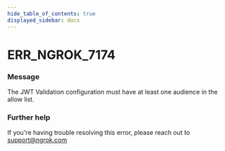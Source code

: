 ```yaml
---
hide_table_of_contents: true
displayed_sidebar: docs
---
```



# ERR_NGROK_7174

### Message

The JWT Validation configuration must have at least one audience in the allow list.

<ErrorDetails error="err_ngrok_7174" />

### Further help

If you're having trouble resolving this error, please reach out to [support@ngrok.com](mailto:support@ngrok.com?subject=Help%20with%20ERR_NGROK_7174)
